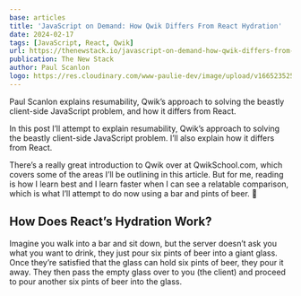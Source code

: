 ```yaml
---
base: articles
title: 'JavaScript on Demand: How Qwik Differs From React Hydration'
date: 2024-02-17
tags: [JavaScript, React, Qwik]
url: https://thenewstack.io/javascript-on-demand-how-qwik-differs-from-react-hydration/
publication: The New Stack
author: Paul Scanlon
logo: https://res.cloudinary.com/www-paulie-dev/image/upload/v1665235257/paulie.dev/Logos/tns-logo_miu6qk.png
---
```


Paul Scanlon explains resumability, Qwik’s approach to solving the beastly client-side JavaScript problem, and how it differs from React.

In this post I’ll attempt to explain resumability, Qwik’s approach to solving the beastly client-side JavaScript problem. I’ll also explain how it differs from React.

There’s a really great introduction to Qwik over at QwikSchool.com, which covers some of the areas I’ll be outlining in this article. But for me, reading is how I learn best and I learn faster when I can see a relatable comparison, which is what I’ll attempt to do now using a bar and pints of beer. 🍺

## How Does React’s Hydration Work?

Imagine you walk into a bar and sit down, but the server doesn’t ask you what you want to drink, they just pour six pints of beer into a giant glass. Once they’re satisfied that the glass can hold six pints of beer, they pour it away. They then pass the empty glass over to you (the client) and proceed to pour another six pints of beer into the glass.
